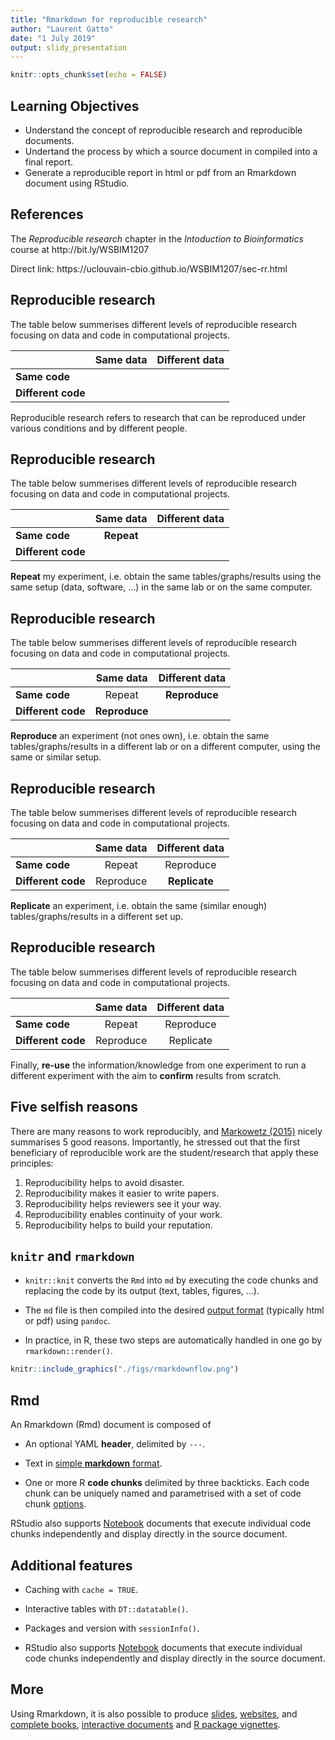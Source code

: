 ```yaml
---
title: "Rmarkdown for reproducible research"
author: "Laurent Gatto"
date: "1 July 2019"
output: slidy_presentation
---
```


```r
knitr::opts_chunk$set(echo = FALSE)
```


## Learning Objectives

- Understand the concept of reproducible research and reproducible
  documents.
- Undertand the process by which a source document in compiled into a
  final report.
- Generate a reproducible report in html or pdf from an Rmarkdown
  document using RStudio.

## References

The *Reproducible research* chapter in the *Intoduction to
Bioinformatics* course at http://bit.ly/WSBIM1207

Direct link: https://uclouvain-cbio.github.io/WSBIM1207/sec-rr.html

## Reproducible research 

The table below summerises different levels of reproducible research focusing on data and code in
computational projects.

|                    | Same data | Different data |
|--------------------|:---------:|:--------------:|
| **Same code**      |           |       |
| **Different code** |           |       |

Reproducible research refers to research that can be reproduced under
various conditions and by different people.

## Reproducible research 

The table below summerises different levels of reproducible research focusing on data and code in
computational projects.

|                    | Same data | Different data |
|--------------------|:---------:|:--------------:|
| **Same code**      |  **Repeat**|       |
| **Different code** |           |       |


**Repeat** my experiment, i.e. obtain the same tables/graphs/results using the same setup (data, software, ...) in the same lab or on the same computer. 

## Reproducible research 

The table below summerises different levels of reproducible research focusing on data and code in
computational projects.

|                    | Same data | Different data |
|--------------------|:---------:|:--------------:|
| **Same code**      |  Repeat   |  **Reproduce** |
| **Different code** |  **Reproduce** |       |


**Reproduce** an experiment (not ones own), i.e. obtain the same tables/graphs/results in a different lab or on a different computer, using the same or similar setup.

## Reproducible research 

The table below summerises different levels of reproducible research focusing on data and code in
computational projects.

|                    | Same data | Different data |
|--------------------|:---------:|:--------------:|
| **Same code**      |  Repeat   |  Reproduce |
| **Different code** |  Reproduce | **Replicate** |


**Replicate** an experiment, i.e. obtain the same (similar enough) tables/graphs/results in a different set up. 

## Reproducible research 

The table below summerises different levels of reproducible research focusing on data and code in
computational projects.

|                    | Same data | Different data |
|--------------------|:---------:|:--------------:|
| **Same code**      |  Repeat   |  Reproduce     |
| **Different code** | Reproduce |  Replicate     |


Finally, **re-use** the information/knowledge from one experiment to run a different experiment with the aim to **confirm** results from scratch.

## Five selfish reasons

There are many reasons to work reproducibly, and [Markowetz (2015)](https://doi.org/10.1186/s13059-015-0850-7)
nicely summarises 5 good reasons. Importantly, he stressed out that
the first beneficiary of reproducible work are the student/research
that apply these principles:

1. Reproducibility helps to avoid disaster.
2. Reproducibility makes it easier to write papers.
3. Reproducibility helps reviewers see it your way.
4. Reproducibility enables continuity of your work.
5. Reproducibility helps to build your reputation.


## `knitr` and `rmarkdown`

- `knitr::knit` converts the `Rmd` into `md` by executing the code
  chunks and replacing the code by its output (text, tables, figures,
  ...).

- The `md` file is then compiled into the desired [output
  format](https://rmarkdown.rstudio.com/lesson-9.html) (typically html
  or pdf) using `pandoc`.
  
- In practice, in R, these two steps are automatically handled in one
  go by `rmarkdown::render()`.


```r
knitr::include_graphics("./figs/rmarkdownflow.png")
```

## Rmd

An Rmarkdown (Rmd) document is composed of 

- An optional YAML **header**, delimited by `---`. 

- Text in [simple **markdown**
  format](https://pandoc.org/MANUAL.html#pandocs-markdown).

- One or more R **code chunks** delimited by three backticks. Each
  code chunk can be uniquely named and parametrised with a set of code
  chunk [options](http://yihui.name/knitr/options/).


RStudio also supports
[Notebook](https://bookdown.org/yihui/rmarkdown/notebook.html)
documents that execute individual code chunks independently and
display directly in the source document.


## Additional features

- Caching with `cache = TRUE`.

- Interactive tables with `DT::datatable()`.

- Packages and version with `sessionInfo()`.

- RStudio also supports [Notebook](https://bookdown.org/yihui/rmarkdown/notebook.html) documents that execute individual code chunks independently and display directly in the source document.


## More 


Using Rmarkdown, it is also possible to produce
[slides](https://rmarkdown.rstudio.com/lesson-11.html),
[websites](https://rmarkdown.rstudio.com/lesson-13.html), and
[complete books](https://bookdown.org/), [interactive
documents](https://rmarkdown.rstudio.com/lesson-14.html) and [R
package vignettes](http://bioconductor.org/help/package-vignettes/).


